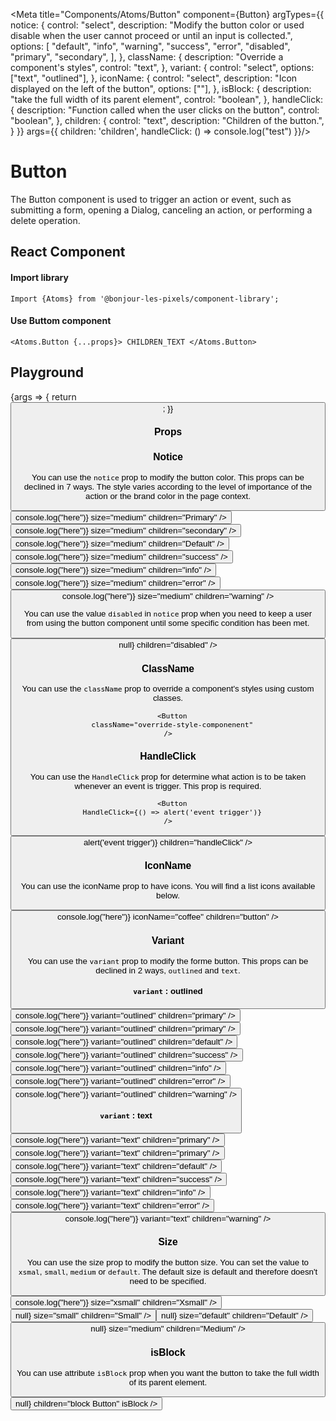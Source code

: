 
<Meta 
  title="Components/Atoms/Button" 
  component={Button}
  argTypes={{
    notice: {
      control: "select",
      description: "Modify the button color or used disable when the user cannot proceed or until an input is collected.",
      options: [
        "default",
        "info",
        "warning",
        "success",
        "error",
        "disabled",
        "primary",
        "secondary",
      ],
    },
    className: {
      description: "Override a component's styles",
      control: "text",
    },
    variant: {
      control: "select",
      options: ["text", "outlined"],
    },
    iconName: {
      control: "select",
      description: "Icon displayed on the left of the button",
      options: [""],
    },
    isBlock: {
      description: "take the full width of its parent element",
      control: "boolean",
    },
    handleClick: {
      description: "Function called when the user clicks on the button",
      control: "boolean",
    },
    children: {
      control: "text",
      description: "Children of the button.",
    }
  }}
  args={{
    children: 'children',
    handleClick: () => console.log("test")
  }}/>

# Button

The Button component is used to trigger an action or event, such as submitting a form,
opening a Dialog, canceling an action, or performing a delete operation.

## React Component

#### Import library

```
Import {Atoms} from '@bonjour-les-pixels/component-library';
```

#### Use Buttom component

```
<Atoms.Button {...props}> CHILDREN_TEXT </Atoms.Button>
```

## Playground

<Canvas>
  <Story name="Button">
    {args => {
      return <Button {...args}  />;
    }}
  </Story>
</Canvas>

### Props

<ArgsTable story="Button" />

### Notice

You can use the `notice` prop to modify the button color. This props can be declined in 7 ways. The style varies according to the level of importance of the action or the brand color in the page context.

<Canvas>
    <Story name="Button/Notice">
        <Button
          notice="primary"
          handleClick={() => console.log("here")}
          size="medium"
          children="Primary"
        />
        <Button
          notice="secondary"
          handleClick={() => console.log("here")}
          size="medium"
          children="secondary"
        />
        <Button
          handleClick={() => console.log("here")}
          size="medium"
          children="Default"
        />
        <Button
          notice="success"
          handleClick={() => console.log("here")}
          size="medium"
          children="success"
        />
        <Button
          notice="info"
          handleClick={() => console.log("here")}
          size="medium"
          children="info"
        />
        <Button
          notice="error"
          handleClick={() => console.log("here")}
          size="medium"
          children="error"
        />
        <Button
          notice="warning"
          handleClick={() => console.log("here")}
          size="medium"
          children="warning"
        />
     </Story>
</Canvas>

You can use the value `disabled` in `notice` prop when you need to keep a user from using the button component until some specific condition has been met.

<Canvas>
  <Button
      notice="disabled"
      handleClick={() => null}
      children="disabled"
    />
</Canvas>

### ClassName

You can use the `className` prop to override a component's styles using custom classes.

```
  <Button
  className="override-style-componenent"
/>
```

### HandleClick

You can use the `HandleClick` prop for determine what action is to be taken whenever an event is trigger.
This prop is required.

```
  <Button
  HandleClick={() => alert('event trigger')}
/>
```

<Canvas>
  <Story name="Button/HandleClick">
    <Button
        handleClick={() => alert('event trigger')}
        children="handleClick"
      />
  </Story>
</Canvas>

### IconName

You can use the iconName prop to have icons. You will find a list icons available below. 

<Canvas>
  <Story name="Button/IconName">
    <Button
      handleClick={() => console.log("here")}
      iconName="coffee"
      children="button"
    />
  </Story>
</Canvas>


### Variant

You can use the `variant` prop to modify the forme button. This props can be declined in 2 ways, `outlined` and `text`. 

#### `variant` : outlined

<Canvas>
  <Story name="Button/Variant">
      <Button
        notice="primary"
        handleClick={() => console.log("here")}
        variant="outlined"
        children="primary"
      />
      <Button
        notice="secondary"
        handleClick={() => console.log("here")}
        variant="outlined"
        children="primary"
      />
      <Button
        handleClick={() => console.log("here")}
        variant="outlined"
        children="default"
      />
      <Button
        notice="success"
        handleClick={() => console.log("here")}
        variant="outlined"
        children="success"
      />
      <Button
        notice="info"
        handleClick={() => console.log("here")}
        variant="outlined"
        children="info"
      />
      <Button
        notice="error"
        handleClick={() => console.log("here")}
      variant="outlined"
        children="error"
      />
      <Button
        notice="warning"
        handleClick={() => console.log("here")}
        variant="outlined"
        children="warning"
      />
  </Story>
</Canvas>

#### `variant` : text

<Canvas>
  <Story name="Button/Variant-text">
    <Button
      notice="primary"
      handleClick={() => console.log("here")}
      variant="text"
      children="primary"
    />
    <Button
      notice="secondary"
      handleClick={() => console.log("here")}
      variant="text"
      children="primary"
    />
    <Button
      handleClick={() => console.log("here")}
      variant="text"
      children="default"
    />
    <Button
      notice="success"
      handleClick={() => console.log("here")}
      variant="text"
      children="success"
    />
    <Button
      notice="info"
      handleClick={() => console.log("here")}
      variant="text"
      children="info"
    />
    <Button
      notice="error"
      handleClick={() => console.log("here")}
      variant="text"
      children="error"
    />
    <Button
      notice="warning"
      handleClick={() => console.log("here")}
      variant="text"
      children="warning"
    />
  </Story>
</Canvas>

### Size

You can use the size prop to modify the button size. You can set the value to `xsmal`, `small`, `medium` or `default`. 
The default size is default and therefore doesn't need to be specified.

<Canvas>
  <Story name="Button/Size">
    <Button
        handleClick={() => console.log("here")}
        size="xsmall"
        children="Xsmall"
      />
    <Button
        handleClick={() => null}
        size="small"
        children="Small"
      />
    <Button
        handleClick={() => null}
        size="default"
        children="Default"
      />
    <Button
        handleClick={() => null}
        size="medium"
        children="Medium"
      />
  </Story>
</Canvas>

### isBlock

You can use attribute `isBlock` prop when you want the button to take the full width of its parent element.

<Canvas>
  <Story name="Button/isBlock">
    <Button
        notice="primary"
        handleClick={() => null}
        children="block Button"
        isBlock
      />
  </Story>
</Canvas>

